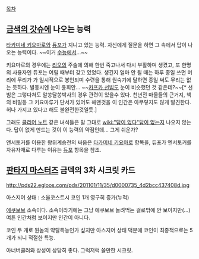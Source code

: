[[목차]]
== [[금색의 갓슈]]에 나오는 능력 ==
[[타카미네 키요마로]]와 [[듀포]]가 지니고 있는 능력. 자신에게 질문을 하면 그 속에서 답이 나오는 능력이다. ~~이거 [[수능]]에서...~~

키요마로의 경우에는 [[리오]]의 주술에 의해 한번 죽고나서 다시 부활하며 생겼고, 또 한명의 사용자인 듀포는 어릴 때부터 갖고 있었다. 생긴지 얼마 안 될 때는 하루 종일 쓰면 머리에 무리가 가 일시적으로 봉인되며 수련을 통해 원숙기에 달하면 종일 써도 무리는 없는 듯하다. 발동시엔 눈이 윤회안... ~~[[카프카 선빔]]도 눈이 비슷했던 것 같은데?~~[* 선빔은 그렇다쳐도 알쏭달쏭박사의 경우 관련이 있을수 있다. 천년전 마물들의 근거지, 책의 비밀등 그 키요마루가 단서가 있어도 해맨것을 이 인간은 아무렇지도 않게 발견한다.허나 가지고 있다고 해도 불완전한것일듯.]

그래도 [[클리어 노트]] 같은 녀석들은 말 그대로 [[wiki:"답이 없다"답이 없는지]] 나오지 않는다. 답이 없게 만드는 것이 이 능력의 약점인데... 그게 쉬운가?

앤서토커를 이용한 왕위계승전의 싸움은 [[타카미네 키요마로]] 항목을, 듀포가 엔서토커를 자유자재로 다루는 이유는 [[듀포]] 항목을 참조.

== [[판타지 마스터즈]] 금덱의 3차 시크릿 카드 ==
http://pds22.egloos.com/pds/201101/11/35/d0000735_4d2bcc437408d.jpg

아스지어 상태 : 소울코스트시 코인 1개 영구히 증가(누적)

[[에쿠보브]] 소속이다. 소속이라기에는 그냥 에쿠보브 놀려먹는 걸로밖에 안 보이지만(...) 여튼 인간처럼 보이지만 인간이 아니다.

코인 두 개로 뭔놈의 약탈특능인가 싶지만 아스지어 상태 덕분에 코인이 최종적으로는 5개가 되니 적절한 특능.

아너버클러와 상성이 상당히 좋다. 그럭저럭 쓸만한 시크릿.
